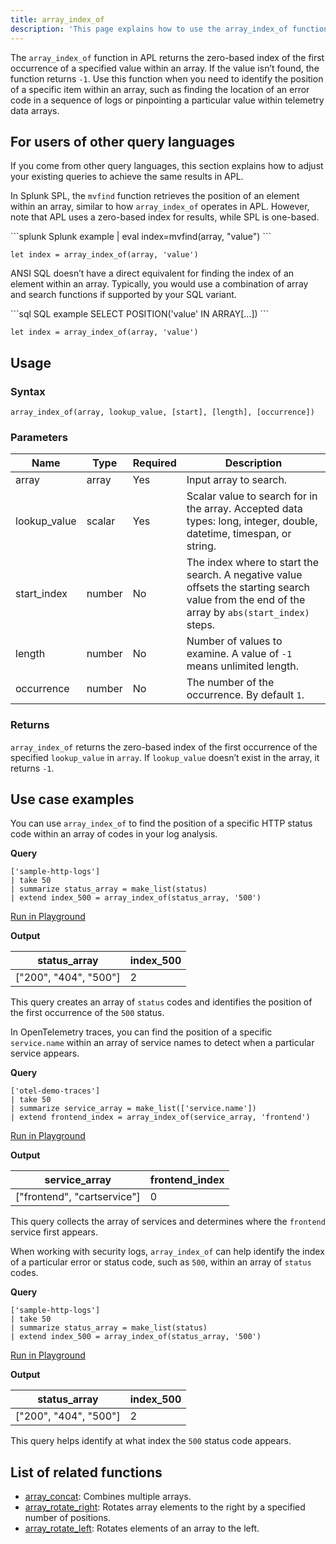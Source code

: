 ```yaml
---
title: array_index_of
description: 'This page explains how to use the array_index_of function in APL.'
---
```


The `array_index_of` function in APL returns the zero-based index of the first occurrence of a specified value within an array. If the value isn’t found, the function returns `-1`. Use this function when you need to identify the position of a specific item within an array, such as finding the location of an error code in a sequence of logs or pinpointing a particular value within telemetry data arrays.

## For users of other query languages

If you come from other query languages, this section explains how to adjust your existing queries to achieve the same results in APL.

<AccordionGroup>
<Accordion title="Splunk SPL users">

In Splunk SPL, the `mvfind` function retrieves the position of an element within an array, similar to how `array_index_of` operates in APL. However, note that APL uses a zero-based index for results, while SPL is one-based.

<CodeGroup>
```splunk Splunk example
| eval index=mvfind(array, "value")
```

```kusto APL equivalent
let index = array_index_of(array, 'value')
```
</CodeGroup>

</Accordion>
<Accordion title="ANSI SQL users">

ANSI SQL doesn’t have a direct equivalent for finding the index of an element within an array. Typically, you would use a combination of array and search functions if supported by your SQL variant.

<CodeGroup>
```sql SQL example
SELECT POSITION('value' IN ARRAY[...])
```

```kusto APL equivalent
let index = array_index_of(array, 'value')
```
</CodeGroup>

</Accordion>
</AccordionGroup>

## Usage

### Syntax

```kusto
array_index_of(array, lookup_value, [start], [length], [occurrence])
```

### Parameters

| Name     | Type                                | Required | Description |
| ------------ | --------------------------------------- | ------------------------ | --- |
| array        | array                                   | Yes                | Input array to search. |
| lookup_value | scalar                                  | Yes                | Scalar value to search for in the array. Accepted data types: long, integer, double, datetime, timespan, or string. |
| start_index  | number                                  | No                 | The index where to start the search. A negative value offsets the starting search value from the end of the array by `abs(start_index)` steps. |
| length       | number                                  | No                 | Number of values to examine. A value of `-1` means unlimited length. |
| occurrence   | number                                  | No                 | The number of the occurrence. By default `1`. |

### Returns

`array_index_of` returns the zero-based index of the first occurrence of the specified `lookup_value` in `array`. If `lookup_value` doesn’t exist in the array, it returns `-1`.

## Use case examples

<Tabs>
<Tab title="Log analysis">

You can use `array_index_of` to find the position of a specific HTTP status code within an array of codes in your log analysis.

**Query**

```kusto
['sample-http-logs']
| take 50
| summarize status_array = make_list(status)
| extend index_500 = array_index_of(status_array, '500')
```

[Run in Playground](https://play.axiom.co/axiom-play-qf1k/query?initForm=%7B%22apl%22%3A%22%5B'sample-http-logs'%5D%20%7C%20take%2050%20%7C%20summarize%20status_array%20%3D%20make_list(status)%20%7C%20extend%20index_500%20%3D%20array_index_of(status_array%2C%20'500')%22%7D)

**Output**

| status_array          | index_500 |
|----------------------|----------|
| ["200", "404", "500"] | 2         |

This query creates an array of `status` codes and identifies the position of the first occurrence of the `500` status.

</Tab>
<Tab title="OpenTelemetry traces">

In OpenTelemetry traces, you can find the position of a specific `service.name` within an array of service names to detect when a particular service appears.

**Query**

```kusto
['otel-demo-traces']
| take 50
| summarize service_array = make_list(['service.name'])
| extend frontend_index = array_index_of(service_array, 'frontend')
```

[Run in Playground](https://play.axiom.co/axiom-play-qf1k/query?initForm=%7B%22apl%22%3A%22%5B'otel-demo-traces'%5D%20%7C%20summarize%20%20service_array%20%3D%20make_list(%5B'service.name'%5D)%20%7C%20extend%20frontend_index%20%3D%20array_index_of(service_array%2C%20'frontend')%22%7D)

**Output**

| service_array                     | frontend_index |
|-----------------------------------|----------------|
| ["frontend", "cartservice"]       | 0              |

This query collects the array of services and determines where the `frontend` service first appears.

</Tab>
<Tab title="Security logs">

When working with security logs, `array_index_of` can help identify the index of a particular error or status code, such as `500`, within an array of `status` codes.

**Query**

```kusto
['sample-http-logs']
| take 50
| summarize status_array = make_list(status)
| extend index_500 = array_index_of(status_array, '500')
```

[Run in Playground](https://play.axiom.co/axiom-play-qf1k/query?initForm=%7B%22apl%22%3A%22%5B'sample-http-logs'%5D%20%7C%20take%2050%20%7C%20summarize%20status_array%20%3D%20make_list(status)%20%7C%20extend%20index_500%20%3D%20array_index_of(status_array%2C%20'500')%22%7D)

**Output**

| status_array          | index_500 |
|------------------------|-----------|
| ["200", "404", "500"] | 2         |

This query helps identify at what index the `500` status code appears.

</Tab>
</Tabs>

## List of related functions

- [array_concat](/apl/scalar-functions/array-functions/array-concat): Combines multiple arrays.
- [array_rotate_right](/apl/scalar-functions/array-functions/array-rotate-right): Rotates array elements to the right by a specified number of positions.
- [array_rotate_left](/apl/scalar-functions/array-functions/array-rotate-left): Rotates elements of an array to the left.